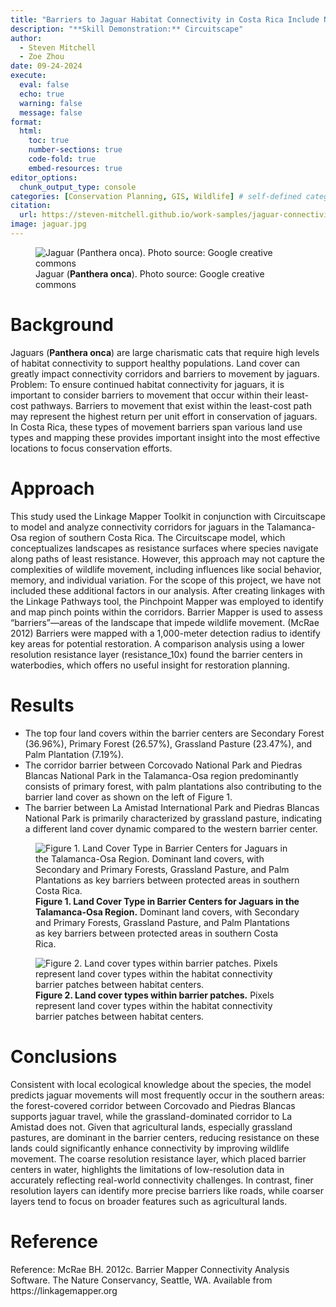 ```yaml
---
title: "Barriers to Jaguar Habitat Connectivity in Costa Rica Include Natural Forests in Addition to Agriculture"
description: "**Skill Demonstration:** Circuitscape"
author: 
  - Steven Mitchell
  - Zoe Zhou
date: 09-24-2024
execute: 
  eval: false
  echo: true
  warning: false
  message: false
format:
  html:
    toc: true
    number-sections: true
    code-fold: true
    embed-resources: true
editor_options: 
  chunk_output_type: console
categories: [Conservation Planning, GIS, Wildlife] # self-defined categories
citation: 
  url: https://steven-mitchell.github.io/work-samples/jaguar-connectivity/ 
image: jaguar.jpg
---
```


![Jaguar (**Panthera onca**). Photo source: Google creative commons](jaguar.jpg)

# Background

Jaguars (**Panthera onca**) are large charismatic cats that require high levels of habitat connectivity to support healthy populations. Land cover can greatly impact connectivity corridors and barriers to movement by jaguars. Problem: To ensure continued habitat connectivity for jaguars, it is important to consider barriers to movement that occur within their least-cost pathways. Barriers to movement that exist within the least-cost path may represent the highest return per unit effort in conservation of jaguars. In Costa Rica, these types of movement barriers span various land use types and mapping these provides important insight into the most effective locations to focus conservation efforts.

# Approach

This study used the Linkage Mapper Toolkit in conjunction with Circuitscape to model and analyze connectivity corridors for jaguars in the Talamanca-Osa region of southern Costa Rica. The Circuitscape model, which conceptualizes landscapes as resistance surfaces where species navigate along paths of least resistance. However, this approach may not capture the complexities of wildlife movement, including influences like social behavior, memory, and individual variation. For the scope of this project, we have not included these additional factors in our analysis. After creating linkages with the Linkage Pathways tool, the Pinchpoint Mapper was employed to identify and map pinch points within the corridors. Barrier Mapper is used to assess "barriers"—areas of the landscape that impede wildlife movement. (McRae 2012) Barriers were mapped with a 1,000-meter detection radius to identify key areas for potential restoration. A comparison analysis using a lower resolution resistance layer (resistance_10x) found the barrier centers in waterbodies, which offers no useful insight for restoration planning.

# Results

-   The top four land covers within the barrier centers are Secondary Forest (36.96%), Primary Forest (26.57%), Grassland Pasture (23.47%), and Palm Plantation (7.19%).
-   The corridor barrier between Corcovado National Park and Piedras Blancas National Park in the Talamanca-Osa region predominantly consists of primary forest, with palm plantations also contributing to the barrier land cover as shown on the left of Figure 1.
-   The barrier between La Amistad International Park and Piedras Blancas National Park is primarily characterized by grassland pasture, indicating a different land cover dynamic compared to the western barrier center.

::: {layout-ncol="2"}
![**Figure 1. Land Cover Type in Barrier Centers for Jaguars in the Talamanca-Osa Region.** Dominant land covers, with Secondary and Primary Forests, Grassland Pasture, and Palm Plantations as key barriers between protected areas in southern Costa Rica.](fig1.png)

![**Figure 2. Land cover types within barrier patches.** Pixels represent land cover types within the habitat connectivity barrier patches between habitat centers.](fig2.png)
:::

# Conclusions

Consistent with local ecological knowledge about the species, the model predicts jaguar movements will most frequently occur in the southern areas: the forest-covered corridor between Corcovado and Piedras Blancas supports jaguar travel, while the grassland-dominated corridor to La Amistad does not. Given that agricultural lands, especially grassland pastures, are dominant in the barrier centers, reducing resistance on these lands could significantly enhance connectivity by improving wildlife movement. The coarse resolution resistance layer, which placed barrier centers in water, highlights the limitations of low-resolution data in accurately reflecting real-world connectivity challenges. In contrast, finer resolution layers can identify more precise barriers like roads, while coarser layers tend to focus on broader features such as agricultural lands.

# Reference

Reference: McRae BH. 2012c. Barrier Mapper Connectivity Analysis Software. The Nature Conservancy, Seattle, WA. Available from https://linkagemapper.org
